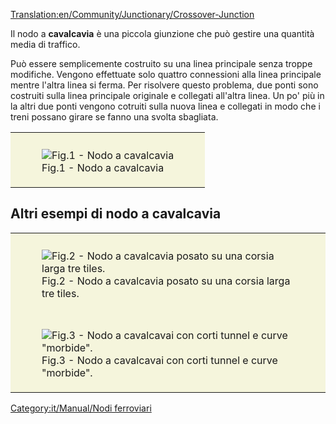 [[Translation:en/Community/Junctionary/Crossover-Junction]]

{{it/Community/Nodo/Nodi ferroviari}}

Il nodo a '''cavalcavia''' è una piccola giunzione che può gestire una quantità media di traffico. 
{{it/Community/Nodo/Requisiti nodo|<!--1-->Poco costoso
|<!-- 2 -->2
|<!-- 3 -->2
|<!-- 4 -->1
|<!-- 5 -->1
|<!-- 6 -->0
|<!-- 7 -->0
|<!-- 8 -->1
|<!-- 9 -->1
|<!-- 10 -->0
|<!-- 11 -->2
|<!-- 12 -->0
|<!-- 13 -->
|<!-- 14 -->I treni guasti bloccano massimo due binari.
|<!-- 15 -->

'''Pro'''
* Possono gestire una media quantità di traffico.
* I treni non ci mettono molto a passare.
* Non molto difficile da ricordare.
* Relativamente piccolo.
* Una delle linee principali è a malapena disturbata.

'''Contro'''
* È possibile che un treno debba salire due volte su un ponte.
* Può essere piuttosto costoso.
* Molti giri stretti, a seconda di quanto è grande la giunzione è costruita. Le velocità del treno sono limitate sulla parte migliore della giunzione quando è piccola come nella Fig. 1.
* I treni rallentano quando superano i ponti.
* I treni che viaggiano da sud-est non sono in grado di uscire a nord-est.
* I treni che viaggiano da nord-est non sono in grado di uscire a nord-ovest.

<!-- 

Legenda numeri: 1 Costo; 2 Difficoltà di costruzione; 3 Tunnel; 4 Ponti; 5 Curve; 6 Dislivelli; 
7 Bivi; 8 Percorso diretto; 9 Percorsi naturali; 10 Stallo; 11 Rotatoria; 12 Segnale; 13 lasciare vuoto; 14 Guasti ; 15 Lista;

Per spiegazioni dettagliate sulla compilazione clicca sul titolo del template.
 -->
}}

Può essere semplicemente costruito su una linea principale senza troppe modifiche. Vengono effettuate solo quattro connessioni alla linea principale mentre l'altra linea si ferma. Per risolvere questo problema, due ponti sono costruiti sulla linea principale originale e collegati all'altra linea. Un po' più in la altri due ponti vengono cotruiti sulla nuova linea e collegati in modo che i treni possano girare se fanno una svolta sbagliata.

{|style="border: 0px; margin: 5px auto 25px auto;"
|style="padding: 10px 10px 5px; 10px; background-color: #F5F5DC;"|[[File:en/Community/Junctionary/Cjunction.png|center|frame|Fig.1 - Nodo a cavalcavia]]
|}

==Altri esempi di nodo a cavalcavia==

{|style="border: 0px; margin: 5px auto 25px auto; Border-collapse: separate;" cellspacing="10"
|style="padding: 10px 10px 5px; 10px; background-color: #F5F5DC;"|[[File:en/Community/Junctionary/Train-junction-4-crossover-3wide.png|center|frame|Fig.2 - Nodo a cavalcavia posato su una corsia larga tre tiles.]]
|-
|style="padding: 10px 10px 5px; 10px; background-color: #F5F5DC;"|[[File:en/Community/Junctionary/Crossover-junction-half-wide.png|center|frame|Fig.3 - Nodo a cavalcavai con corti tunnel e curve "morbide".]]
|}

[[Category:it/Manual/Nodi ferroviari]]